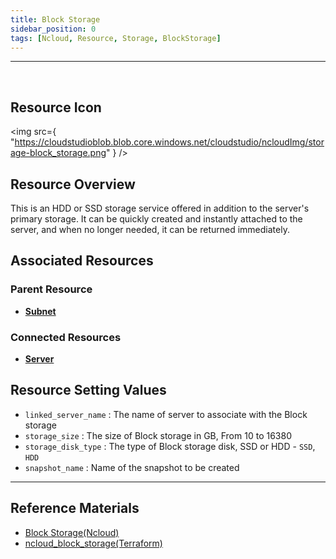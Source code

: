 ```yaml
---
title: Block Storage
sidebar_position: 0
tags: [Ncloud, Resource, Storage, BlockStorage]
---
```


<hr />
<br />

## Resource Icon

<img
    src={
        "https://cloudstudioblob.blob.core.windows.net/cloudstudio/ncloudImg/storage-block_storage.png"
    }
/>

## Resource Overview

This is an HDD or SSD storage service offered in addition to the server's primary storage. It can be quickly created and instantly attached to the server, and when no longer needed, it can be returned immediately.

## Associated Resources

### Parent Resource

-   [**Subnet**](https://docs.cstudio.app/en/docs/resource/ncloud/Networking/Subnet)

### Connected Resources

-   [**Server**](https://docs.cstudio.app/en/docs/resource/ncloud/Compute/Server)

## Resource Setting Values

-   `linked_server_name` : The name of server to associate with the Block storage
-   `storage_size` : The size of Block storage in GB, From 10 to 16380
-   `storage_disk_type` : The type of Block storage disk, SSD or HDD - `SSD`, `HDD`
-   `snapshot_name` : Name of the snapshot to be created

---

## Reference Materials

-   [Block Storage(Ncloud)](https://www.ncloud.com/product/storage/blockStorage)
-   [ncloud_block_storage(Terraform)](https://registry.terraform.io/providers/NaverCloudPlatform/ncloud/latest/en/docs/resources/block_storage)
